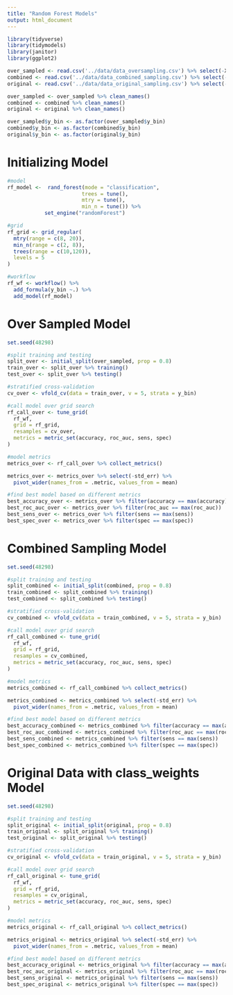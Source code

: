 ```yaml
---
title: "Random Forest Models"
output: html_document
---
```


```r
library(tidyverse)
library(tidymodels)
library(janitor)
library(ggplot2)

over_sampled <- read.csv('../data/data_oversampling.csv') %>% select(-X)
combined <- read.csv('../data/data_combined_sampling.csv') %>% select(-X)
original <- read.csv('../data/data_original_sampling.csv') %>% select(-X)

over_sampled <- over_sampled %>% clean_names()
combined <- combined %>% clean_names()
original <- original %>% clean_names()

over_sampled$y_bin <- as.factor(over_sampled$y_bin)
combined$y_bin <- as.factor(combined$y_bin)
original$y_bin <- as.factor(original$y_bin)
```

# Initializing Model

```r
#model
rf_model <-  rand_forest(mode = "classification",
                        trees = tune(),
                        mtry = tune(),
                        min_n = tune()) %>%
            set_engine("randomForest") 

#grid
rf_grid <- grid_regular(
  mtry(range = c(8, 20)),
  min_n(range = c(2, 8)),
  trees(range = c(10,120)),
  levels = 5
)

#workflow
rf_wf <- workflow() %>% 
  add_formula(y_bin ~.) %>% 
  add_model(rf_model)
```


# Over Sampled Model

```r
set.seed(48298)

#split training and testing
split_over <- initial_split(over_sampled, prop = 0.8)
train_over <- split_over %>% training()
test_over <- split_over %>% testing()

#stratified cross-validation
cv_over <- vfold_cv(data = train_over, v = 5, strata = y_bin)

#call model over grid search
rf_call_over <- tune_grid(
  rf_wf,
  grid = rf_grid,
  resamples = cv_over,
  metrics = metric_set(accuracy, roc_auc, sens, spec)
)
```

```r
#model metrics
metrics_over <- rf_call_over %>% collect_metrics()

metrics_over <- metrics_over %>% select(-std_err) %>% 
  pivot_wider(names_from = .metric, values_from = mean)

#find best model based on different metrics
best_accuracy_over <- metrics_over %>% filter(accuracy == max(accuracy)) 
best_roc_auc_over <- metrics_over %>% filter(roc_auc == max(roc_auc)) 
best_sens_over <- metrics_over %>% filter(sens == max(sens))  
best_spec_over <- metrics_over %>% filter(spec == max(spec)) 
```


# Combined Sampling Model

```r
set.seed(48298)

#split training and testing
split_combined <- initial_split(combined, prop = 0.8)
train_combined <- split_combined %>% training()
test_combined <- split_combined %>% testing()

#stratified cross-validation
cv_combined <- vfold_cv(data = train_combined, v = 5, strata = y_bin)

#call model over grid search
rf_call_combined <- tune_grid(
  rf_wf,
  grid = rf_grid,
  resamples = cv_combined,
  metrics = metric_set(accuracy, roc_auc, sens, spec)
)
```

```r
#model metrics
metrics_combined <- rf_call_combined %>% collect_metrics()

metrics_combined <- metrics_combined %>% select(-std_err) %>% 
  pivot_wider(names_from = .metric, values_from = mean)

#find best model based on different metrics
best_accuracy_combined <- metrics_combined %>% filter(accuracy == max(accuracy)) 
best_roc_auc_combined <- metrics_combined %>% filter(roc_auc == max(roc_auc)) 
best_sens_combined <- metrics_combined %>% filter(sens == max(sens))  
best_spec_combined <- metrics_combined %>% filter(spec == max(spec)) 
```


# Original Data with class_weights Model

```r
set.seed(48298)

#split training and testing
split_original <- initial_split(original, prop = 0.8)
train_original <- split_original %>% training()
test_original <- split_original %>% testing()

#stratified cross-validation
cv_original <- vfold_cv(data = train_original, v = 5, strata = y_bin)

#call model over grid search
rf_call_original <- tune_grid(
  rf_wf,
  grid = rf_grid,
  resamples = cv_original,
  metrics = metric_set(accuracy, roc_auc, sens, spec)
)
```

```r
#model metrics
metrics_original <- rf_call_original %>% collect_metrics()

metrics_original <- metrics_original %>% select(-std_err) %>% 
  pivot_wider(names_from = .metric, values_from = mean)

#find best model based on different metrics
best_accuracy_original <- metrics_original %>% filter(accuracy == max(accuracy)) 
best_roc_auc_original <- metrics_original %>% filter(roc_auc == max(roc_auc)) 
best_sens_original <- metrics_original %>% filter(sens == max(sens))  
best_spec_original <- metrics_original %>% filter(spec == max(spec)) 
```

